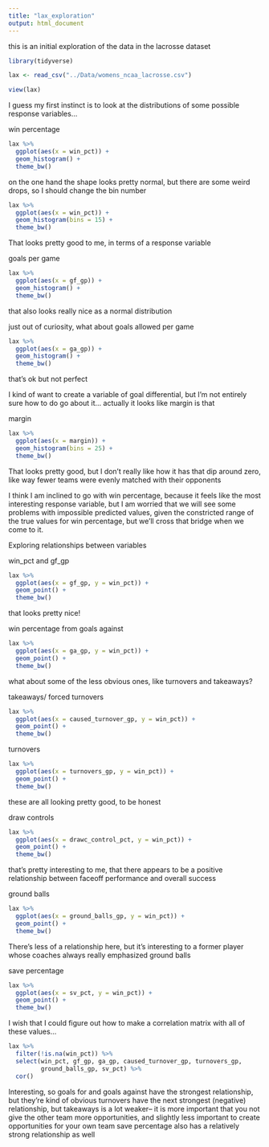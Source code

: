 ```yaml
---
title: "lax_exploration"
output: html_document
---
```


this is an initial exploration of the data in the lacrosse dataset

```r
library(tidyverse)

lax <- read_csv("../Data/womens_ncaa_lacrosse.csv")
```
```r
view(lax)
```

I guess my first instinct is to look at the distributions of some possible response variables...

win percentage
```r
lax %>%
  ggplot(aes(x = win_pct)) +
  geom_histogram() +
  theme_bw()
```
on the one hand the shape looks pretty normal, but there are some weird drops, so I should change the bin number

```r
lax %>%
  ggplot(aes(x = win_pct)) +
  geom_histogram(bins = 15) +
  theme_bw()
```
That looks pretty good to me, in terms of a response variable

goals per game
```r
lax %>%
  ggplot(aes(x = gf_gp)) +
  geom_histogram() +
  theme_bw()
```
that also looks really nice as a normal distribution

just out of curiosity, what about goals allowed per game
```r
lax %>%
  ggplot(aes(x = ga_gp)) +
  geom_histogram() +
  theme_bw()
```
that's ok but not perfect

I kind of want to create a variable of goal differential, but I'm not entirely sure how to do go about it... actually it looks like margin is that

margin
```r
lax %>%
  ggplot(aes(x = margin)) +
  geom_histogram(bins = 25) +
  theme_bw()
```
That looks pretty good, but I don't really like how it has that dip around zero, like way fewer teams were evenly matched with their opponents

I think I am inclined to go with win percentage, because it feels like the most interesting response variable, but I am worried that we will see some problems with impossible predicted values, given the constricted range of the true values for win percentage, but we'll cross that bridge when we come to it.

Exploring relationships between variables

win_pct and gf_gp
```r
lax %>%
  ggplot(aes(x = gf_gp, y = win_pct)) +
  geom_point() +
  theme_bw()
```
that looks pretty nice!

win percentage from goals against

```r
lax %>%
  ggplot(aes(x = ga_gp, y = win_pct)) +
  geom_point() +
  theme_bw()
```

what about some of the less obvious ones, like turnovers and takeaways?

takeaways/ forced turnovers

```r
lax %>%
  ggplot(aes(x = caused_turnover_gp, y = win_pct)) +
  geom_point() +
  theme_bw()
```
turnovers

```r
lax %>%
  ggplot(aes(x = turnovers_gp, y = win_pct)) +
  geom_point() +
  theme_bw()
```
these are all looking pretty good, to be honest

draw controls
```r
lax %>%
  ggplot(aes(x = drawc_control_pct, y = win_pct)) +
  geom_point() +
  theme_bw()
```
that's pretty interesting to me, that there appears to be a positive relationship between faceoff performance and overall success

ground balls
```r
lax %>%
  ggplot(aes(x = ground_balls_gp, y = win_pct)) +
  geom_point() +
  theme_bw()
```
There's less of a relationship here, but it's interesting to a former player whose coaches always really emphasized ground balls

save percentage
```r
lax %>%
  ggplot(aes(x = sv_pct, y = win_pct)) +
  geom_point() +
  theme_bw()
```

I wish that I could figure out how to make a correlation matrix with all of these values...

```r
lax %>%
  filter(!is.na(win_pct)) %>%
  select(win_pct, gf_gp, ga_gp, caused_turnover_gp, turnovers_gp,
         ground_balls_gp, sv_pct) %>%
  cor()
```
Interesting, so goals for and goals against have the strongest relationship, but they're kind of obvious
turnovers have the next strongest (negative) relationship, but takeaways is a lot weaker-- it is more important that you not give the other team more opportunities, and slightly less important to create opportunities for your own team
save percentage also has a relatively strong relationship as well


